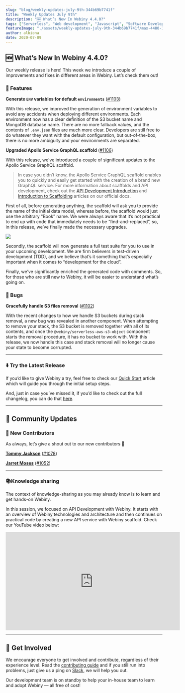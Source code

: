```yaml
---
slug: "blog/weekly-updates-july-9th-344b69b7741f"
title: "Weekly Updates July 9th"
description: "🆕 What’s New In Webiny 4.4.0?"
tags: ["Serverless", "Web development", "Javascript", "Software Development", "GraphQL"]
featureImage: "./assets/weekly-updates-july-9th-344b69b7741f/max-4480-13ZrqiZApPv2GBKSJ0jFLWg.png"
author: albiona
date: 2020-07-09
---
```


## 🆕 What’s New In Webiny 4.4.0?

Our weekly release is here! This week we introduce a couple of improvements and fixes in different areas in Webiny. Let’s check them out!

### 🚀 Features

**Generate `ENV` variables for default `environments`** ([#1103](https://github.com/webiny/webiny-js/pull/1103))

With this release, we improved the generation of environment variables to avoid any accidents when deploying different environments. Each environment now has a clear definition of the S3 bucket name and MongoDB database name. There are no more fallback values, and the contents of `.env.json` files are much more clear. Developers are still free to do whatever they want with the default configuration, but out-of-the-box, there is no more ambiguity and your environments are separated.

**Upgraded Apollo Service GraphQL scaffold** ([#1106](https://github.com/webiny/webiny-js/pull/1106))

With this release, we’ve introduced a couple of significant updates to the Apollo Service GraphQL scaffold.

> In case you didn’t know, the Apollo Service GraphQL scaffold enables you to quickly and easily get started with the creation of a brand new GraphQL service. For more information about scaffolds and API development, check out the [API Development Introduction](https://docs.webiny.com/docs/api-development/plugins-reference) and [Introduction to Scaffolding](https://docs.webiny.com/docs/deep-dive/cli/creating-a-scaffold-plugin/#introduction-to-scaffolding) articles on our official docs.

First of all, before generating anything, the scaffold will ask you to provide the name of the initial data model, whereas before, the scaffold would just use the arbitrary “Book” name. We were always aware that it’s not practical to end up with code that immediately needs to be “find-and-replaced”, so, in this release, we’ve finally made the necessary upgrades.

![](./assets/weekly-updates-july-9th-344b69b7741f/max-920-0s6Tp2JkxPbIjMDi2.png)

Secondly, the scaffold will now generate a full test suite for you to use in your upcoming development. We are firm believers in test-driven development (TDD), and we believe that’s it something that’s especially important when it comes to “development for the cloud”.

Finally, we’ve significantly enriched the generated code with comments. So, for those who are still new to Webiny, it will be easier to understand what’s going on.

### 🐞 Bugs

**Gracefully handle S3 files removal** ([#1102](https://github.com/webiny/webiny-js/pull/1102))

With the recent changes to how we handle S3 buckets during stack removal, a new bug was revealed in another component. When attempting to remove your stack, the S3 bucket is removed together with all of its contents, and once the `@webiny/serverless-aws-s3-object` component starts the removal procedure, it has no bucket to work with. With this release, we now handle this case and stack removal will no longer cause your state to become corrupted.

---

### ⬇️ Try the Latest Release

If you’d like to give Webiny a try, feel free to check our [Quick Start](https://docs.webiny.com/docs/get-started/quick-start) article which will guide you through the initial setup steps.

And, just in case you’ve missed it, if you’d like to check out the full changelog, you can do that [here](https://github.com/webiny/webiny-js/releases/tag/v4.4.0).

---

## 🙌 Community Updates

### 👥 New Contributors

As always, let’s give a shout out to our new contributors 👏

**[Tommy Jackson](https://github.com/TommyJackson85)** ([#1078](https://github.com/webiny/webiny-js/pull/1078))

**[Jarret Moses](https://github.com/jarretmoses)** ([#1052](https://github.com/webiny/webiny-js/pull/1052))

---

### 📚Knowledge sharing

The context of knowledge-sharing as you may already know is to learn and get hands-on Webiny.

In this session, we focused on API Development with Webiny. It starts with an overview of Webiny technologies and architecture and then continues on practical code by creating a new API service with Webiny scaffold. Check our YouTube video below:

<iframe width="560" height="315" src="https://www.youtube.com/embed/8aJ_Ja1aTy0" frameborder="0" allow="accelerometer; autoplay; clipboard-write; encrypted-media; gyroscope; picture-in-picture" allowfullscreen></iframe>

---

## 🤝 Get Involved

We encourage everyone to get involved and contribute, regardless of their experience level. Read the [contributing guide](https://github.com/webiny/webiny-js/blob/master/CONTRIBUTING.md) and if you still run into problems, just give us a ping on [Slack](https://www.webiny.com/slack), we will help you out.

Our development team is on standby to help your in-house team to learn and adopt Webiny — all free of cost!
